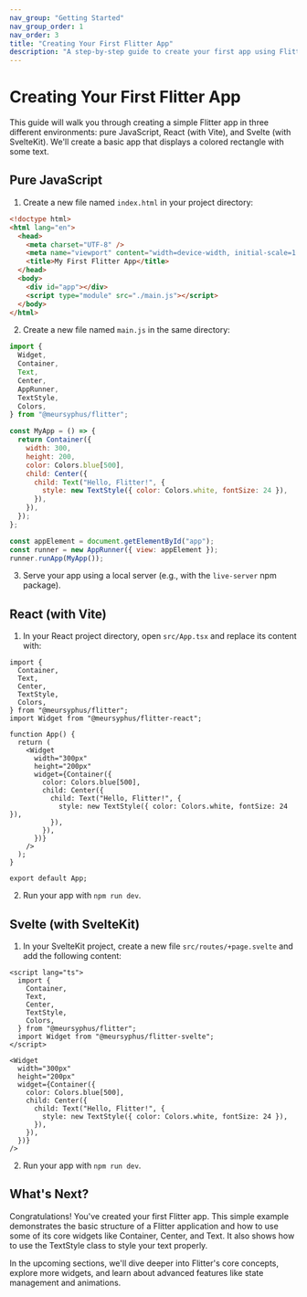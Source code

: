 ```yaml
---
nav_group: "Getting Started"
nav_group_order: 1
nav_order: 3
title: "Creating Your First Flitter App"
description: "A step-by-step guide to create your first app using Flitter in different JavaScript environments"
---
```


# Creating Your First Flitter App

This guide will walk you through creating a simple Flitter app in three different environments: pure JavaScript, React (with Vite), and Svelte (with SvelteKit). We'll create a basic app that displays a colored rectangle with some text.

## Pure JavaScript

1. Create a new file named `index.html` in your project directory:

```html
<!doctype html>
<html lang="en">
  <head>
    <meta charset="UTF-8" />
    <meta name="viewport" content="width=device-width, initial-scale=1.0" />
    <title>My First Flitter App</title>
  </head>
  <body>
    <div id="app"></div>
    <script type="module" src="./main.js"></script>
  </body>
</html>
```

2. Create a new file named `main.js` in the same directory:

```javascript
import {
  Widget,
  Container,
  Text,
  Center,
  AppRunner,
  TextStyle,
  Colors,
} from "@meursyphus/flitter";

const MyApp = () => {
  return Container({
    width: 300,
    height: 200,
    color: Colors.blue[500],
    child: Center({
      child: Text("Hello, Flitter!", {
        style: new TextStyle({ color: Colors.white, fontSize: 24 }),
      }),
    }),
  });
};

const appElement = document.getElementById("app");
const runner = new AppRunner({ view: appElement });
runner.runApp(MyApp());
```

3. Serve your app using a local server (e.g., with the `live-server` npm package).

## React (with Vite)

1. In your React project directory, open `src/App.tsx` and replace its content with:

```tsx
import {
  Container,
  Text,
  Center,
  TextStyle,
  Colors,
} from "@meursyphus/flitter";
import Widget from "@meursyphus/flitter-react";

function App() {
  return (
    <Widget
      width="300px"
      height="200px"
      widget={Container({
        color: Colors.blue[500],
        child: Center({
          child: Text("Hello, Flitter!", {
            style: new TextStyle({ color: Colors.white, fontSize: 24 }),
          }),
        }),
      })}
    />
  );
}

export default App;
```

2. Run your app with `npm run dev`.

## Svelte (with SvelteKit)

1. In your SvelteKit project, create a new file `src/routes/+page.svelte` and add the following content:

```svelte
<script lang="ts">
  import {
    Container,
    Text,
    Center,
    TextStyle,
    Colors,
  } from "@meursyphus/flitter";
  import Widget from "@meursyphus/flitter-svelte";
</script>

<Widget
  width="300px"
  height="200px"
  widget={Container({
    color: Colors.blue[500],
    child: Center({
      child: Text("Hello, Flitter!", {
        style: new TextStyle({ color: Colors.white, fontSize: 24 }),
      }),
    }),
  })}
/>
```

2. Run your app with `npm run dev`.

## What's Next?

Congratulations! You've created your first Flitter app. This simple example demonstrates the basic structure of a Flitter application and how to use some of its core widgets like Container, Center, and Text. It also shows how to use the TextStyle class to style your text properly.

In the upcoming sections, we'll dive deeper into Flitter's core concepts, explore more widgets, and learn about advanced features like state management and animations.
